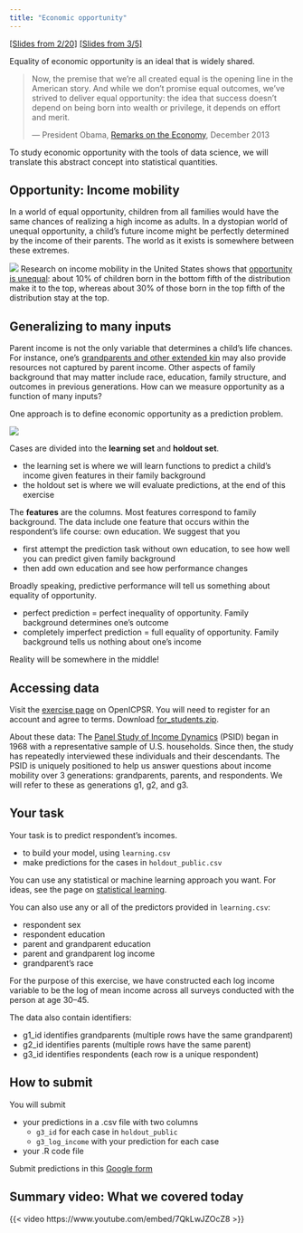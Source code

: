```yaml
---
title: "Economic opportunity"
---
```


[[Slides from 2/20]](../slides/lec5/lec5.pdf) [[Slides from 3/5]](../slides/lec6/lec6.pdf)

Equality of economic opportunity is an ideal that is widely shared.

> Now, the premise that we’re all created equal is the opening line in the American story. And while we don’t promise equal outcomes, we’ve strived to deliver equal opportunity: the idea that success doesn’t depend on being born into wealth or privilege, it depends on effort and merit.
> 
> --- President Obama, [Remarks on the Economy](https://youtu.be/bXjksBH9QZE?t=266), December 2013

To study economic opportunity with the tools of data science, we will translate this abstract concept into statistical quantities. 
<!-- We will begin by considering the incomes of parents and children and then will generalize this concept to many input variables. -->

## Opportunity: Income mobility

In a world of equal opportunity, children from all families would have the same chances of realizing a high income as adults. In a dystopian world of unequal opportunity, a child's future income might be perfectly determined by the income of their parents. The world as it exists is somewhere between these extremes.

![](../slides/lec5/income_opportunity.png)
Research on income mobility in the United States shows that [opportunity is unequal](https://eml.berkeley.edu/~saez/chettyetalAERPP2014.pdf): about 10\% of children born in the bottom fifth of the distribution make it to the top, whereas about 30\% of those born in the top fifth of the distribution stay at the top.

<!-- In a world of high economic opportunity, many children might go on to have higher incomes as adults than their parents did. U.S. cohorts born in the 1940s had this experience, but absolute income mobility [has fallen](https://www.science.org/doi/10.1126/science.aal4617) in more recent cohorts. -->

<!-- Another way of thinking about opportunity is relative: if we rank all parent incomes in the parent generation and all child incomes in the child generation, what are the chances of moving up the ranking? Relative upward mobility has stayed [fairly flat](https://eml.berkeley.edu/~saez/chettyetalAERPP2014.pdf) in recent decades. -->

<!-- The two facts above are consistent with each other because Americans born in the mid-20th century rode an upward wave of broad-based economic growth. The same is not true of more recent cohorts, where only about half of children go on to have higher incomes than their parents. -->

<!-- If there were **equal opportunity**, then we might expect all children to have the same chance of landing in the top fifth of the income distribution. But [opportunity is unequal](https://eml.berkeley.edu/~saez/chettyetalAERPP2014.pdf): about 10\% of children born in the bottom fifth of the distribution make it to the top, whereas about 30\% of those born in the top fifth of the distribution stay at the top. -->

## Generalizing to many inputs

Parent income is not the only variable that determines a child's life chances. For instance, one's [grandparents and other extended kin](https://link.springer.com/article/10.1007/s13524-011-0014-7) may also provide resources not captured by parent income. Other aspects of family background that may matter include race, education, family structure, and outcomes in previous generations. How can we measure opportunity as a function of many inputs?

One approach is to define economic opportunity as a prediction problem.

![](../slides/lec5/prediction_matrix.png)

Cases are divided into the **learning set** and **holdout set**.

- the learning set is where we will learn functions to predict a child's income given features in their family background
- the holdout set is where we will evaluate predictions, at the end of this exercise

The **features** are the columns. Most features correspond to family background. The data include one feature that occurs within the respondent's life course: own education. We suggest that you

- first attempt the prediction task without own education, to see how well you can predict given family background
- then add own education and see how performance changes

Broadly speaking, predictive performance will tell us something about equality of opportunity.

- perfect prediction = perfect inequality of opportunity. Family background determines one's outcome
- completely imperfect prediction = full equality of opportunity. Family background tells us nothing about one's income

Reality will be somewhere in the middle!

## Accessing data

Visit the [exercise page](https://www.openicpsr.org/openicpsr/project/185941/version/V2/view) on OpenICPSR. You will need to register for an account and agree to terms. Download [for_students.zip](https://www.openicpsr.org/openicpsr/project/185941/version/V2/view?path=/openicpsr/185941/fcr:versions/V2/for_students.zip&type=file).

About these data: The [Panel Study of Income Dynamics](https://psidonline.isr.umich.edu/) (PSID) began in 1968 with a representative sample of U.S. households. Since then, the study has repeatedly interviewed these individuals and their descendants. The PSID is uniquely positioned to help us answer questions about income mobility over 3 generations: grandparents, parents, and respondents. We will refer to these as generations g1, g2, and g3.

## Your task

Your task is to predict respondent's incomes.

- to build your model, using `learning.csv`
- make predictions for the cases in `holdout_public.csv`

You can use any statistical or machine learning approach you want. For ideas, see the page on [statistical learning](statistical_learning.qmd).

You can also use any or all of the predictors provided in `learning.csv`:

- respondent sex
- respondent education
- parent and grandparent education
- parent and grandparent log income
- grandparent's race

For the purpose of this exercise, we have constructed each log income variable to be the log of mean income across all surveys conducted with the person at age 30--45.
     
The data also contain identifiers:

- g1_id identifies grandparents (multiple rows have the same grandparent)
- g2_id identifies parents (multiple rows have the same parent)
- g3_id identifies respondents (each row is a unique respondent)

## How to submit

You will submit

- your predictions in a .csv file with two columns
    * `g3_id` for each case in `holdout_public`
    * `g3_log_income` with your prediction for each case
- your .R code file

Submit predictions in this [Google form](https://docs.google.com/forms/d/e/1FAIpQLSeCXspOpSiM5ScYHhbVx9TIbtHjtMbNUbm9T076NZsIP8ng4A/viewform?usp=sf_link)

## Summary video: What we covered today

{{< video https://www.youtube.com/embed/7QkLwJZOcZ8 >}}